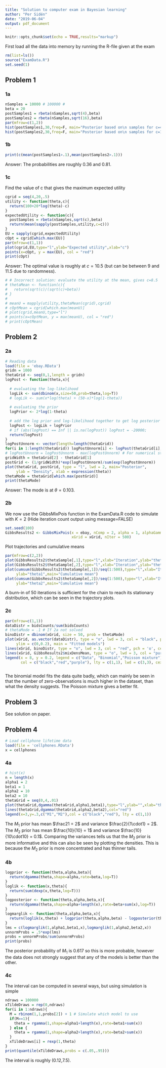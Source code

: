 ---
title: "Solution to computer exam in Bayesian learning"
author: "Per Sidén"
date: "2019-06-04"
output: pdf_document
---

```{r setup, include=FALSE}
knitr::opts_chunk$set(echo = TRUE,results="markup")
```

First load all the data into memory by running the R-file given at the exam
```{r}
rm(list=ls())
source("ExamData.R")
set.seed(1)
```

## Problem 1

### 1a
```{r}
nSamples = 10000 # 100000 #
beta = 20
postSamples1 = rbeta(nSamples,sqrt(4),beta)
postSamples2 = rbeta(nSamples,sqrt(16),beta)
par(mfrow=c(1,2))
hist(postSamples1,30,freq=F, main="Posterior based on\n samples for c=4",xlab="theta")
hist(postSamples2,30,freq=F, main="Posterior based on\n samples for c=16",xlab="theta")
```

### 1b

```{r}
print(c(mean(postSamples1>.1),mean(postSamples2>.1)))
```
Answer: The probabilities are roughly 0.36 and 0.81.

### 1c
Find the value of c that gives the maximum expected utility
```{r}
cgrid = seq(4,20,.5)
utility <- function(theta,c){
  return(100+20*log(theta)-c)
}
expectedUtility <- function(c){
  postSamples = rbeta(nSamples,sqrt(c),beta)
  return(mean(sapply(postSamples,utility,c=c)))
}
EU = sapply(cgrid,expectedUtility)
cOpt = cgrid[which.max(EU)]
par(mfrow=c(1,1))
plot(cgrid,EU,type="l",ylab="Expected utility",xlab="c")
points(x=cOpt, y = max(EU), col = "red")
print(cOpt)
```
Answer: The optimal value is roughly at $c=10.5$ (but can be between 9 and 11.5 due to randomness).

```{r}
# # Incorrect solution: evaluate the utility at the mean, gives c=8.5
# thetaMean <- function(c){
#   return(sqrt(c)/(sqrt(c)+beta))
# }
# 
# meanU = mapply(utility,thetaMean(cgrid),cgrid)
# cOptMean = cgrid[which.max(meanU)]
# plot(cgrid,meanU,type="l")
# points(x=cOptMean, y = max(meanU), col = "red")
# print(cOptMean)
```

## Problem 2

### 2a
```{r}
# Reading data
load(file = 'ebay.RData') 
gridn = 1000
thetaGrid <- seq(0,1,length = gridn)
logPost <- function(theta,x){
  
  # evaluating the log-likelihood                                    
  logLik <- sum(dbinom(x,size=50,prob=theta,log=T))
  # logLik <- sum(x*log(theta) + (50-x)*log(1-theta))
  
  # evaluating the prior
  logPrior <- 2*log(1-theta)
  
  # add the log prior and log-likelihood together to get log posterior
  logPost <- logLik + logPrior
  # if (abs(logPost) == Inf || is.na(logPost)) logPost = -20000;
  return(logPost)
}
logPostUnnorm <- vector(length=length(thetaGrid))
for(i in 1:length(thetaGrid)) logPostUnnorm[i] <- logPost(thetaGrid[i],ebay)
# logPostUnnorm = logPostUnnorm - max(logPostUnnorm) # For numerical stability
gridWidth = thetaGrid[2] - thetaGrid[1]
postGrid <- (1/gridWidth)*exp(logPostUnnorm)/sum(exp(logPostUnnorm))
plot(thetaGrid, postGrid, type = "l", lwd = 2, main="Posterior", 
     ylab = "Density", xlab = expression(theta))
thetaMode = thetaGrid[which.max(postGrid)]
print(thetaMode)
```
Answer: The mode is at $\theta=0.103$.

### 2b

We now use the GibbsMixPois function in the ExamData.R code to simulate with $K=2$ (Hide iteration count output using message=FALSE)
```{r,message=FALSE}
set.seed(100)
GibbsResults2 <- GibbsMixPois(x = ebay, nComp = 2, alpha = 1, alphaGamma = 1, betaGamma = 1, 
                              xGrid = xGrid, nIter = 500)
```

Plot trajectories and cumulative means
```{r}
par(mfrow=c(2,2))
plot(GibbsResults2$thetaSample[,1],type="l",xlab="Iteration",ylab="theta1",main="Trajectory")
plot(GibbsResults2$thetaSample[,2],type="l",xlab="Iteration",ylab="theta2",main="Trajectory")
plot(cumsum(GibbsResults2$thetaSample[,1])/seq(1:500),type="l",xlab="Iteration",
     ylab="theta1",main="Cumulative mean")
plot(cumsum(GibbsResults2$thetaSample[,2])/seq(1:500),type="l",xlab="Iteration",
     ylab="theta2",main="Cumulative mean")
```

A burn-in of 50 iterations is sufficient for the chain to reach its stationary distribution, which can be seen in the trajectory plots.

### 2c
```{r}
par(mfrow=c(1,1))
dataDistr = bidsCounts/sum(bidsCounts)
# thetaMode = .1 # If 2a not solved
binoDistr = dbinom(xGrid, size = 50, prob = thetaMode)
plot(xGrid, as.vector(dataDistr), type = "o", lwd = 3, col = "black", pch = 'o', cex = 0.6, 
     ylim = c(0,0.2), main = "Fitted models")
lines(xGrid, binoDistr, type = "o", lwd = 3, col = "red", pch = 'o', cex = 0.6)
lines(xGrid, GibbsResults2$mixDensMean, type = "o", lwd = 3, col = "purple", pch = 'o', cex = 0.6)
legend(x = 8, y = 0.2, legend = c("Data", "Binomial","Poisson mixture"), 
       col = c("black","red","purple"), lty = c(1,1), lwd = c(3,3), cex = 0.8)
```

```{r}
```


The binomial model fits the data quite badly, which can mainly be seen in that the number of zero-observations is much higher in the dataset, than what the density suggests. The Poisson mixture gives a better fit.

## Problem 3

See solution on paper.

## Problem 4

```{r}
# Load cellphone lifetime data
load(file = 'cellphones.RData')
x = cellphones
```

### 4a

```{r}
# hist(x)
n = length(x)
alpha1 = 2
beta1 = 1
alpha2 = 10
beta2 = 10
thetaGrid = seq(0,4,.01)
plot(thetaGrid,dgamma(thetaGrid,alpha1,beta1),type="l",ylab="",xlab="theta",main="Gamma prior densities")
lines(thetaGrid,dgamma(thetaGrid,alpha2,beta2),col="red")
legend(x=3,y=.3,c("M1","M2"),col = c("black","red"), lty = c(1,1))
```

The $M_1$ prior has mean $\frac21 = 2$ and variance $\frac{2}{1\cdot1} = 2$. The $M_2$ prior has mean $\frac{10}{10} = 1$ and variance $\frac{10}{10\cdot10} = 0.1$. Comparing the variances tells us that the $M_2$ prior is more informative and this can also be seen by plotting the densities. This is because the $M_2$ prior is more concentrated and has thinner tails.

### 4b
```{r}
logprior <- function(theta,alpha,beta){
  return(dgamma(theta,shape=alpha,rate=beta,log=T))
}
loglik <- function(x,theta){
  return(sum(dexp(x,theta,log=T)))
}
logposterior <- function(theta,alpha,beta,x){
  return(dgamma(theta,shape=alpha+length(x),rate=beta+sum(x),log=T))
}
logmarglik <- function(theta,alpha,beta,x){
  return(loglik(x,theta) + logprior(theta,alpha,beta) - logposterior(theta,alpha,beta,x))
}
lms = c(logmarglik(1,alpha1,beta1,x),logmarglik(1,alpha2,beta2,x))
unnormProbs = .5*exp(lms)
probs = unnormProbs/sum(unnormProbs)
print(probs)
```

The posterior probability of $M_1$ is 0.617 so this is more probable, however the data does not strongly suggest that any of the models is better than the other.

### 4c

The interval can be computed in several ways, but using simulation is simple
```{r}
ndraws = 100000
xTildeDraws = rep(0,ndraws)
for(i in 1:ndraws){
  M = rbinom(1,1,probs[2]) + 1 # Simulate which model to use
  if(M==1){
    theta = rgamma(1,shape=alpha1+length(x),rate=beta1+sum(x))
  } else {
    theta = rgamma(1,shape=alpha2+length(x),rate=beta2+sum(x))
  }
  xTildeDraws[i] = rexp(1,theta)
}
print(quantile(xTildeDraws,probs = c(.05,.95)))
```

The interval is roughly (0.12,7.5).